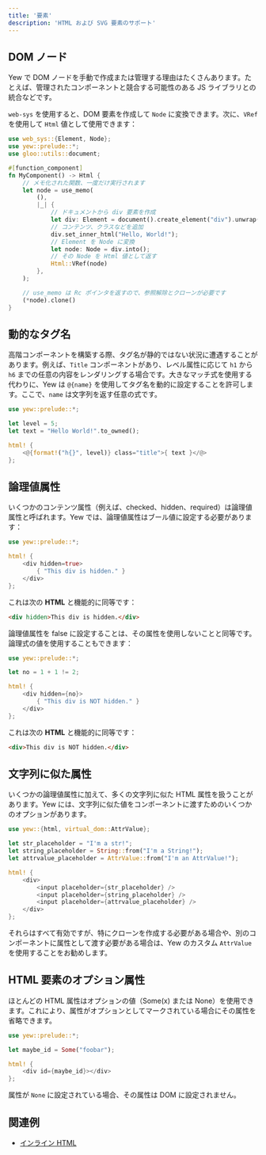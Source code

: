 ```yaml
---
title: '要素'
description: 'HTML および SVG 要素のサポート'
---
```



## DOM ノード

Yew で DOM ノードを手動で作成または管理する理由はたくさんあります。たとえば、管理されたコンポーネントと競合する可能性のある JS ライブラリとの統合などです。

`web-sys` を使用すると、DOM 要素を作成して `Node` に変換できます。次に、`VRef` を使用して `Html` 値として使用できます：

```rust
use web_sys::{Element, Node};
use yew::prelude::*;
use gloo::utils::document;

#[function_component]
fn MyComponent() -> Html {
    // メモ化された関数、一度だけ実行されます
    let node = use_memo(
        (),
        |_| {
            // ドキュメントから div 要素を作成
            let div: Element = document().create_element("div").unwrap();
            // コンテンツ、クラスなどを追加
            div.set_inner_html("Hello, World!");
            // Element を Node に変換
            let node: Node = div.into();
            // その Node を Html 値として返す
            Html::VRef(node)
        },
    );

    // use_memo は Rc ポインタを返すので、参照解除とクローンが必要です
    (*node).clone()
}

```

## 動的なタグ名

高階コンポーネントを構築する際、タグ名が静的ではない状況に遭遇することがあります。例えば、`Title` コンポーネントがあり、レベル属性に応じて `h1` から `h6` までの任意の内容をレンダリングする場合です。大きなマッチ式を使用する代わりに、Yew は `@{name}` を使用してタグ名を動的に設定することを許可します。ここで、`name` は文字列を返す任意の式です。

```rust
use yew::prelude::*;

let level = 5;
let text = "Hello World!".to_owned();

html! {
    <@{format!("h{}", level)} class="title">{ text }</@>
};
```

## 論理値属性

いくつかのコンテンツ属性（例えば、checked、hidden、required）は論理値属性と呼ばれます。Yew では、論理値属性はブール値に設定する必要があります：

```rust
use yew::prelude::*;

html! {
    <div hidden=true>
        { "This div is hidden." }
    </div>
};
```

これは次の **HTML** と機能的に同等です：

```html
<div hidden>This div is hidden.</div>
```

論理値属性を false に設定することは、その属性を使用しないことと同等です。論理式の値を使用することもできます：

```rust
use yew::prelude::*;

let no = 1 + 1 != 2;

html! {
    <div hidden={no}>
        { "This div is NOT hidden." }
    </div>
};
```

これは次の **HTML** と機能的に同等です：

```html
<div>This div is NOT hidden.</div>
```

## 文字列に似た属性

いくつかの論理値属性に加えて、多くの文字列に似た HTML 属性を扱うことがあります。Yew には、文字列に似た値をコンポーネントに渡すためのいくつかのオプションがあります。

```rust
use yew::{html, virtual_dom::AttrValue};

let str_placeholder = "I'm a str!";
let string_placeholder = String::from("I'm a String!");
let attrvalue_placeholder = AttrValue::from("I'm an AttrValue!");

html! {
    <div>
        <input placeholder={str_placeholder} />
        <input placeholder={string_placeholder} />
        <input placeholder={attrvalue_placeholder} />
    </div>
};
```

それらはすべて有効ですが、特にクローンを作成する必要がある場合や、別のコンポーネントに属性として渡す必要がある場合は、Yew のカスタム `AttrValue` を使用することをお勧めします。

## HTML 要素のオプション属性

ほとんどの HTML 属性はオプションの値（Some(x) または None）を使用できます。これにより、属性がオプションとしてマークされている場合にその属性を省略できます。

```rust
use yew::prelude::*;

let maybe_id = Some("foobar");

html! {
    <div id={maybe_id}></div>
};
```

属性が `None` に設定されている場合、その属性は DOM に設定されません。

## 関連例

-   [インライン HTML](https://github.com/yewstack/yew/tree/master/examples/inner_html)
